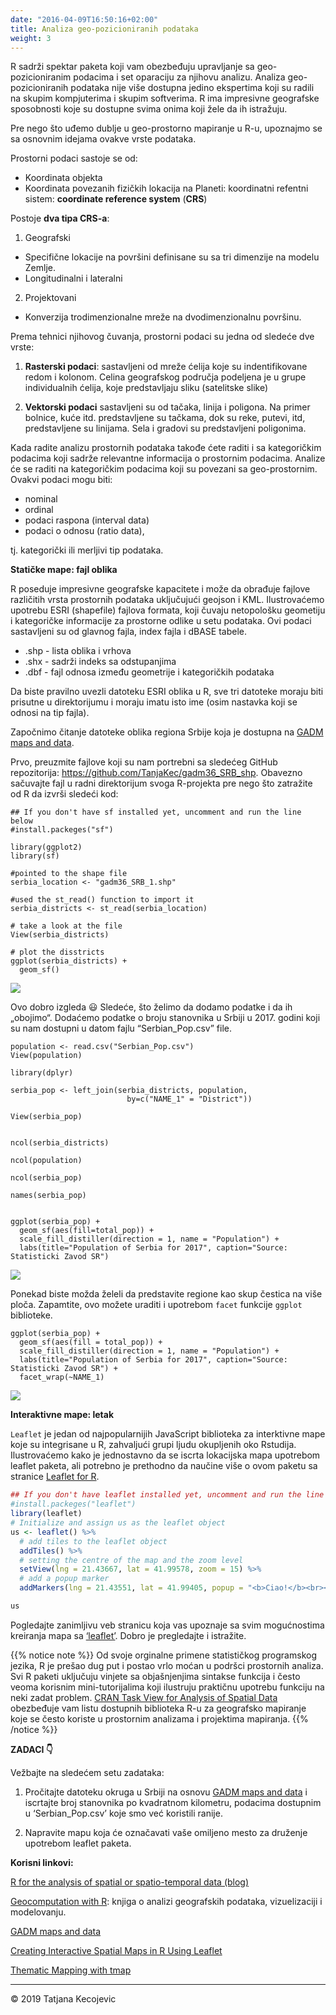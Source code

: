 ```yaml
---
date: "2016-04-09T16:50:16+02:00"
title: Analiza geo-pozicioniranih podataka
weight: 3
---
```


R sadrži spektar paketa koji vam obezbeđuju upravljanje sa geo-pozicioniranim podacima i set oparaciju za njihovu analizu. Analiza geo-pozicioniranih podataka nije više dostupna jedino ekspertima koji su radili na skupim kompjuterima i skupim softverima. R ima impresivne geografske sposobnosti koje su dostupne svima onima koji žele da ih istražuju. 

Pre nego što uđemo dublje u geo-prostorno mapiranje u R-u, upoznajmo se sa osnovnim idejama ovakve vrste podataka.

Prostorni podaci sastoje se od:

- Koordinata objekta
- Koordinata povezanih fizičkih lokacija na Planeti: koordinatni refentni sistem: **coordinate reference system** (**CRS**)

Postoje **dva tipa CRS-a**:

1) Geografski

  * Specifične lokacije na površini definisane su sa tri dimenzije na modelu Zemlje. 
  * Longitudinalni i lateralni

2) Projektovani

  *	Konverzija trodimenzionalne mreže na dvodimenzionalnu površinu.

Prema tehnici njihovog čuvanja, prostorni podaci su jedna od sledeće dve vrste:

1)	**Rasterski podaci**: sastavljeni od mreže ćelija koje su indentifikovane redom i kolonom. Celina geografskog područja podeljena je u grupe individualnih ćelija, koje predstavljaju sliku (satelitske slike)

2)	**Vektorski podaci** sastavljeni su od tačaka, linija i poligona. Na primer bolnice, kuće itd. predstavljene su tačkama, dok su reke, putevi, itd, predstavljene su linijama. Sela i gradovi su predstavljeni poligonima.

Kada radite analizu prostornih podataka takođe ćete raditi i sa kategoričkim podacima koji sadrže relevantne informacija o prostornim podacima. Analize će se raditi na kategoričkim podacima koji su povezani sa geo-prostornim. Ovakvi podaci mogu biti:

* nominal
* ordinal
* podaci raspona (interval data)
* podaci o odnosu (ratio data),

tj. kategorički ili merljivi tip podataka.

**Statičke mape: fajl oblika** 

R poseduje impresivne geografske kapacitete i može da obrađuje fajlove različitih vrsta prostornih podataka uključujući geojson i KML. Ilustrovaćemo upotrebu ESRI (shapefile) fajlova formata, koji čuvaju netopološku geometiju i kategoričke informacije za prostorne odlike u setu podataka. Ovi podaci sastavljeni su od glavnog fajla, index fajla i dBASE tabele.

-	.shp - lista oblika i vrhova
-	.shx - sadrži indeks sa odstupanjima
-	.dbf - fajl odnosa između geometrije i kategoričkih podataka

Da biste pravilno uvezli datoteku ESRI oblika u R, sve tri datoteke moraju biti prisutne u direktorijumu i moraju imatu isto ime (osim nastavka koji se odnosi na tip fajla).

Započnimo čitanje datoteke oblika regiona Srbije koja je dostupna na [GADM maps and data](https://gadm.org/download_country_v3.html).

Prvo, preuzmite fajlove koji su nam portrebni sa sledećeg GitHub repozitorija: <https://github.com/TanjaKec/gadm36_SRB_shp>. Obavezno sačuvajte fajl u radni direktorijum svoga R-projekta pre nego što zatražite od R da izvrši sledeći kod:

```
## If you don't have sf installed yet, uncomment and run the line below
#install.packeges("sf")

library(ggplot2)
library(sf)

#pointed to the shape file
serbia_location <- "gadm36_SRB_1.shp"

#used the st_read() function to import it
serbia_districts <- st_read(serbia_location)

# take a look at the file
View(serbia_districts)

# plot the disstricts 
ggplot(serbia_districts) + 
  geom_sf()
```

![](/day2/SpatialDA/images/serbia.png?width=40pc)

Ovo dobro izgleda 😃 Sledeće, što želimo da dodamo podatke i da ih „obojimo“. Dodaćemo podatke o broju stanovnika u Srbiji u 2017. godini koji su nam dostupni u datom fajlu “Serbian_Pop.csv” file.  

```
population <- read.csv("Serbian_Pop.csv")
View(population)

library(dplyr)

serbia_pop <- left_join(serbia_districts, population,
                          by=c("NAME_1" = "District"))

View(serbia_pop)


ncol(serbia_districts)

ncol(population)

ncol(serbia_pop)

names(serbia_pop)


ggplot(serbia_pop) +
  geom_sf(aes(fill=total_pop)) +
  scale_fill_distiller(direction = 1, name = "Population") +
  labs(title="Population of Serbia for 2017", caption="Source: Statisticki Zavod SR")
```

![](/day2/SpatialDA/images/SR_pop_2017.png?width=40pc)

Ponekad biste možda želeli da predstavite regione kao skup čestica na više ploča. Zapamtite, ovo možete uraditi i upotrebom `facet` funkcije `ggplot` biblioteke.

```
ggplot(serbia_pop) +
  geom_sf(aes(fill = total_pop)) +
  scale_fill_distiller(direction = 1, name = "Population") +
  labs(title="Population of Serbia for 2017", caption="Source: Statisticki Zavod SR") +
  facet_wrap(~NAME_1)
```

![](/day2/SpatialDA/images/facet_sr.png?width=40pc)

**Interaktivne mape: letak**

`Leaflet` je jedan od najpopularnijih JavaScript biblioteka za interktivne mape koje su integrisane u R, zahvaljući grupi ljudu okupljenih oko Rstudija. Ilustrovaćemo kako je jednostavno da se iscrta lokacijska mapa upotrebom leaflet paketa, ali potrebno je prethodno da naučine više o ovom paketu sa stranice [Leaflet for R](https://rstudio.github.io/leaflet/).

```r
## If you don't have leaflet installed yet, uncomment and run the line below
#install.packeges("leaflet")
library(leaflet)
# Initialize and assign us as the leaflet object
us <- leaflet() %>%
  # add tiles to the leaflet object
  addTiles() %>%  
  # setting the centre of the map and the zoom level
  setView(lng = 21.43667, lat = 41.99578, zoom = 15) %>% 
  # add a popup marker 
  addMarkers(lng = 21.43551, lat = 41.99405, popup = "<b>Ciao!</b><br><a href='http://balkansmedia.org/innovation-lab/2nd-media-innovation-lab-master-classes-and-presentations'>2nd Media Innovation Lab! 😀</a>")

us
```

Pogledajte zanimljivu veb stranicu koja vas upoznaje sa svim mogućnostima kreiranja mapa sa ['leaflet'](https://maptimeboston.github.io/leaflet-intro/). Dobro je pregledajte i istražite.

{{% notice note %}}
Od svoje orginalne primene statističkog programskog jezika, R je prešao dug put i postao vrlo moćan u podršci prostornih analiza. Svi R paketi uključuju vinjete sa objašnjenjima sintakse funkcija i često veoma korisnim mini-tutorijalima koji ilustruju praktičnu upotrebu funkciju na neki zadat problem. [CRAN Task View for Analysis of Spatial Data ](https://cran.r-project.org/web/views/Spatial.html) obezbeđuje vam listu dostupnih biblioteka R-u za geografsko mapiranje koje se često koriste u prostornim analizama i projektima mapiranja. 
{{% /notice %}}


**ZADACI 👇**

Vežbajte na sledećem setu zadataka:

1)	Pročitajte datoteku okruga u Srbiji na osnovu [GADM maps and data](https://gadm.org/download_country_v3.html) i iscrtajte broj stanovnika po kvadratnom kilometru, podacima dostupnim u ‘Serbian_Pop.csv’ koje smo već koristili ranije.

2)	Napravite mapu koja će označavati vaše omiljeno mesto za druženje upotrebom leaflet paketa.



**Korisni linkovi:** 

[R for the analysis of spatial or spatio-temporal data (blog)](https://www.r-spatial.org/)

[Geocomputation with R](https://geocompr.robinlovelace.net/): knjiga o analizi geografskih podataka, vizuelizaciji i modelovanju.

[GADM maps and data](https://gadm.org/download_country_v3.html)

[Creating Interactive Spatial Maps in R Using Leaflet](https://www.earthdatascience.org/courses/earth-analytics/get-data-using-apis/leaflet-r/)

[Thematic Mapping with tmap](https://map-rfun.library.duke.edu/031_thematic_mapping.html)

-----------------------------
© 2019 Tatjana Kecojevic
